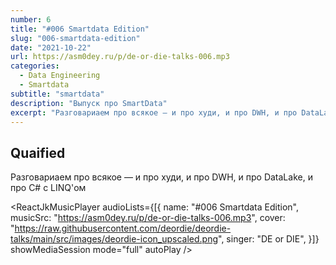 ```yaml
---
number: 6
title: "#006 Smartdata Edition"
slug: "006-smartdata-edition"
date: "2021-10-22"
url: https://asm0dey.ru/p/de-or-die-talks-006.mp3
categories:
  - Data Engineering
  - Smartdata
subtitle: "smartdata"
description: "Выпуск про SmartData"
excerpt: "Разговариаем про всякое — и про худи, и про DWH, и про DataLake, и про C# с LINQ'ом"
---
```


## Quaified

Разговариаем про всякое — и про худи, и про DWH, и про DataLake, и про C# с LINQ'ом

<ReactJkMusicPlayer
  audioLists={[{
    name: "#006 Smartdata Edition",
    musicSrc: "https://asm0dey.ru/p/de-or-die-talks-006.mp3",
    cover: "https://raw.githubusercontent.com/deordie/deordie-talks/main/src/images/deordie-icon_upscaled.png",
    singer: "DE or DIE",
  }]}
  showMediaSession
  mode="full"
  autoPlay
/>
